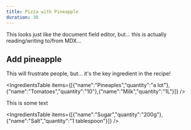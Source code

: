```yaml
---
title: Pizza with Pineapple
duration: 30
---
```

This looks just like the <Highlight variant="default">document field</Highlight> editor, but… this is actually reading/writing to/from MDX...

## Add pineapple

This will frustrate people, but… it's the <Highlight variant="default">key ingredient</Highlight> in the recipe!

<IngredientsTable items={[{"name":"Pineaples","quantity":"a lot"},{"name":"Tomatoes","quantity":"10"},{"name":"Milk","quantity":"1L"}]} />

This is some text

<List title="My random list">
  <IngredientsTable items={[{"name":"Milk","quantity":"a lot"},{"name":"Cheese","quantity":"more"}]} />

  <IngredientsTable items={[{"name":"Sugar","quantity":"200g"},{"name":"Salt","quantity":"1 tablespoon"}]} />
</List>
